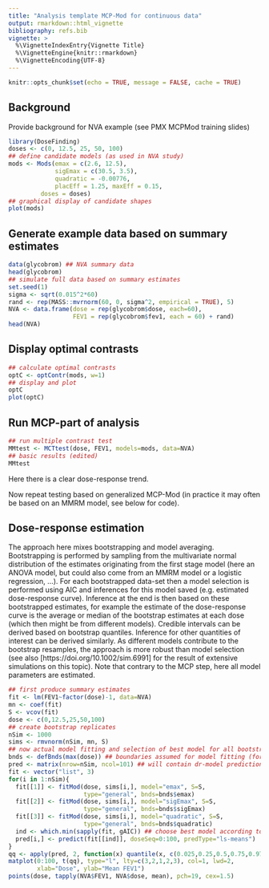 ```yaml
---
title: "Analysis template MCP-Mod for continuous data"
output: rmarkdown::html_vignette
bibliography: refs.bib
vignette: >
  %\VignetteIndexEntry{Vignette Title}
  %\VignetteEngine{knitr::rmarkdown}
  %\VignetteEncoding{UTF-8}
---
```


```r
knitr::opts_chunk$set(echo = TRUE, message = FALSE, cache = TRUE)
```

## Background

Provide background for NVA example (see PMX MCPMod training slides)

```r
library(DoseFinding)
doses <- c(0, 12.5, 25, 50, 100)
## define candidate models (as used in NVA study)
mods <- Mods(emax = c(2.6, 12.5), 
             sigEmax = c(30.5, 3.5),
             quadratic = -0.00776,
             placEff = 1.25, maxEff = 0.15,
         doses = doses)
## graphical display of candidate shapes
plot(mods)
```

## Generate example data based on summary estimates

```r
data(glycobrom) ## NVA summary data
head(glycobrom)
## simulate full data based on summary estimates
set.seed(1)
sigma <- sqrt(0.015^2*60)
rand <- rep(MASS::mvrnorm(60, 0, sigma^2, empirical = TRUE), 5)
NVA <- data.frame(dose = rep(glycobrom$dose, each=60),
                  FEV1 = rep(glycobrom$fev1, each = 60) + rand)
head(NVA)
```

## Display optimal contrasts

```r
## calculate optimal contrasts
optC <- optContr(mods, w=1)
## display and plot
optC
plot(optC)
```

## Run MCP-part of analysis
```r
## run multiple contrast test
MMtest <- MCTtest(dose, FEV1, models=mods, data=NVA)
## basic results (edited)
MMtest
```

Here there is a clear dose-response trend.

Now repeat testing based on generalized MCP-Mod (in practice it may
often be based on an MMRM model, see below for code).

## Dose-response estimation

The approach here mixes bootstrapping and model averaging. 
Bootstrapping is performed by sampling from the multivariate normal distribution of the estimates originating from
the first stage model (here an ANOVA model, but could also come from an MMRM model or a logistic regression, ...).
For each bootstrapped data-set then a model selection is performed using AIC and inferences for this model saved 
(e.g. estimated dose-response curve).
Inference at the end is then based on these bootstrapped estimates, for example the estimate of the dose-response
curve is the average or median of the bootstrap estimates at each dose (which then might be from different models).
Credible intervals can be derived based on bootstrap quantiles. Inference for other quantities of interest can be
derived similarly. As different models contribute to the bootstrap resamples, the approach is more robust than
model selection (see also [https://doi.org/10.1002/sim.6991] for the result of extensive simulations on this topic).
Note that contrary to the MCP step, here all model parameters are estimated.

```r
## first produce summary estimates
fit <- lm(FEV1~factor(dose)-1, data=NVA)
mn <- coef(fit)
S <- vcov(fit)
dose <- c(0,12.5,25,50,100)
## create bootstrap replicates
nSim <- 1000
sims <- rmvnorm(nSim, mn, S)
## now actual model fitting and selection of best model for all bootstraps
bnds <- defBnds(max(dose)) ## boundaries assumed for model fitting (force convergence)
pred <- matrix(nrow=nSim, ncol=101) ## will contain dr-model predictions 
fit <- vector("list", 3)
for(i in 1:nSim){
  fit[[1]] <- fitMod(dose, sims[i,], model="emax", S=S,
                     type="general", bnds=bnds$emax)
  fit[[2]] <- fitMod(dose, sims[i,], model="sigEmax", S=S,
                     type="general", bnds=bnds$sigEmax)
  fit[[3]] <- fitMod(dose, sims[i,], model="quadratic", S=S,
                     type="general", bnds=bnds$quadratic)
  ind <- which.min(sapply(fit, gAIC)) ## choose best model according to AIC
  pred[i,] <- predict(fit[[ind]], doseSeq=0:100, predType="ls-means")
}
qq <- apply(pred, 2, function(x) quantile(x, c(0.025,0.25,0.5,0.75,0.975)))
matplot(0:100, t(qq), type="l", lty=c(3,2,1,2,3), col=1, lwd=2,
        xlab="Dose", ylab="Mean FEV1")
points(dose, tapply(NVA$FEV1, NVA$dose, mean), pch=19, cex=1.5)
```
